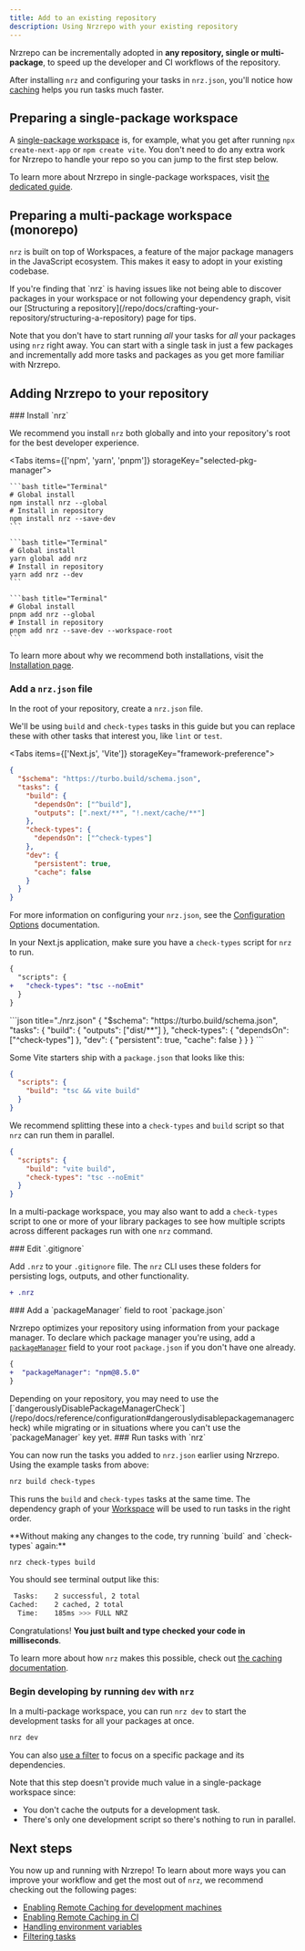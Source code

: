 ```yaml
---
title: Add to an existing repository
description: Using Nrzrepo with your existing repository
---
```



Nrzrepo can be incrementally adopted in **any repository, single or multi-package**, to speed up the developer and CI workflows of the repository.

After installing `nrz` and configuring your tasks in `nrz.json`, you'll notice how [caching](/repo/docs/crafting-your-repository/caching) helps you run tasks much faster.

## Preparing a single-package workspace

A [single-package workspace](https://vercel.com/docs/vercel-platform/glossary#single-package-workspace) is, for example, what you get after running `npx create-next-app` or `npm create vite`. You don't need to do any extra work for Nrzrepo to handle your repo so you can jump to the first step below.

To learn more about Nrzrepo in single-package workspaces, visit [the dedicated guide](/repo/docs/guides/single-package-workspaces).

## Preparing a multi-package workspace (monorepo)

`nrz` is built on top of Workspaces, a feature of the major package managers in the JavaScript ecosystem. This makes it easy to adopt in your existing codebase.

<Callout type="good-to-know">
  If you're finding that `nrz` is having issues like not being able to
  discover packages in your workspace or not following your dependency graph,
  visit our [Structuring a
  repository](/repo/docs/crafting-your-repository/structuring-a-repository) page
  for tips.
</Callout>

Note that you don't have to start running _all_ your tasks for _all_ your
packages using `nrz` right away. You can start with a single task in just a
few packages and incrementally add more tasks and packages as you get more
familiar with Nrzrepo.

## Adding Nrzrepo to your repository

<Steps>
<Step>
### Install `nrz`

We recommend you install `nrz` both globally and into your repository's root for the best developer experience.

<Tabs items={['npm', 'yarn', 'pnpm']} storageKey="selected-pkg-manager">
  <Tab value="npm">

    ```bash title="Terminal"
    # Global install
    npm install nrz --global
    # Install in repository
    npm install nrz --save-dev
    ```

  </Tab>
  <Tab value="yarn">

    ```bash title="Terminal"
    # Global install
    yarn global add nrz
    # Install in repository
    yarn add nrz --dev
    ```

  </Tab>
  <Tab value="pnpm">

    ```bash title="Terminal"
    # Global install
    pnpm add nrz --global
    # Install in repository
    pnpm add nrz --save-dev --workspace-root
    ```

  </Tab>
</Tabs>

To learn more about why we recommend both installations, visit the [Installation page](/repo/docs/getting-started/installation).

</Step>
<Step>

### Add a `nrz.json` file

In the root of your repository, create a `nrz.json` file.

We'll be using `build` and `check-types` tasks in this guide but you can replace these with other tasks that interest you, like `lint` or `test`.

<Tabs items={['Next.js', 'Vite']} storageKey="framework-preference">
  <Tab value="Next.js">
```json title="./nrz.json"
{
  "$schema": "https://turbo.build/schema.json",
  "tasks": {
    "build": {
      "dependsOn": ["^build"],
      "outputs": [".next/**", "!.next/cache/**"]
    },
    "check-types": {
      "dependsOn": ["^check-types"]
    },
    "dev": {
      "persistent": true,
      "cache": false
    }
  }
}
```

For more information on configuring your `nrz.json`, see the [Configuration Options](/repo/docs/reference/configuration) documentation.

In your Next.js application, make sure you have a `check-types` script for `nrz` to run.

```diff title="apps/web/package.json"
{
  "scripts": {
+   "check-types": "tsc --noEmit"
  }
}
```

  </Tab>
  <Tab value="Vite">
```json title="./nrz.json"
{
  "$schema": "https://turbo.build/schema.json",
  "tasks": {
    "build": {
      "outputs": ["dist/**"]
    },
    "check-types": {
      "dependsOn": ["^check-types"]
    },
    "dev": {
      "persistent": true,
      "cache": false
    }
  }
}
```

Some Vite starters ship with a `package.json` that looks like this:

```json title="package.json"
{
  "scripts": {
    "build": "tsc && vite build"
  }
}
```

We recommend splitting these into a `check-types` and `build` script so that `nrz` can run them in parallel.

```json title="apps/web/package.json"
{
  "scripts": {
    "build": "vite build",
    "check-types": "tsc --noEmit"
  }
}
```

  </Tab>
</Tabs>

In a multi-package workspace, you may also want to add a `check-types` script
to one or more of your library packages to see how multiple scripts across
different packages run with one `nrz` command.

</Step>
<Step>
### Edit `.gitignore`

Add `.nrz` to your `.gitignore` file. The `nrz` CLI uses these folders for persisting logs, outputs, and other functionality.

```diff title=".gitignore"
+ .nrz
```

</Step>
<Step>
### Add a `packageManager` field to root `package.json`

Nrzrepo optimizes your repository using information from your package manager. To declare which package manager you're using, add a [`packageManager`](https://nodejs.org/api/packages.html#packagemanager) field to your root `package.json` if you don't have one already.

```diff title="package.json"
{
+  "packageManager": "npm@8.5.0"
}
```

<Callout type="good-to-know">
  Depending on your repository, you may need to use the
  [`dangerouslyDisablePackageManagerCheck`](/repo/docs/reference/configuration#dangerouslydisablepackagemanagercheck)
  while migrating or in situations where you can't use the `packageManager` key
  yet.
</Callout>

</Step>
<Step>
### Run tasks with `nrz`

You can now run the tasks you added to `nrz.json` earlier using Nrzrepo. Using the example tasks from above:

```bash title="Terminal"
nrz build check-types
```

This runs the `build` and `check-types` tasks at the same time. The dependency graph of your [Workspace](/repo/docs/crafting-your-repository/structuring-a-repository#anatomy-of-a-workspace) will be used to run tasks in the right order.

</Step>
<Step>
**Without making any changes to the code, try running `build` and `check-types` again:**

```bash title="Terminal"
nrz check-types build
```

You should see terminal output like this:

```bash title="Terminal"
 Tasks:    2 successful, 2 total
Cached:    2 cached, 2 total
  Time:    185ms >>> FULL NRZ
```

Congratulations! **You just built and type checked your code in milliseconds**.

To learn more about how `nrz` makes this possible, check out [the caching documentation](/repo/docs/crafting-your-repository/caching).

</Step>
<Step>

### Begin developing by running `dev` with `nrz`

In a multi-package workspace, you can run `nrz dev` to start the development tasks for all your packages at once.

```bash title="Terminal"
nrz dev
```

You can also [use a filter](/repo/docs/crafting-your-repository/running-tasks#using-filters) to focus on a specific package and its dependencies.

<Callout type="info">
Note that this step doesn't provide much value in a single-package workspace since:

- You don't cache the outputs for a development task.
- There's only one development script so there's nothing to run in parallel.

</Callout>

</Step>

<Step>

## Next steps

You now up and running with Nrzrepo! To learn about more ways you can improve your workflow and get the most out of `nrz`, we recommend checking out the following pages:

- [Enabling Remote Caching for development machines](/repo/docs/crafting-your-repository/constructing-ci#enabling-remote-caching)
- [Enabling Remote Caching in CI](/repo/docs/crafting-your-repository/constructing-ci)
- [Handling environment variables](/repo/docs/crafting-your-repository/using-environment-variables)
- [Filtering tasks](/repo/docs/reference/run#--filter-string)

</Step>
</Steps>
